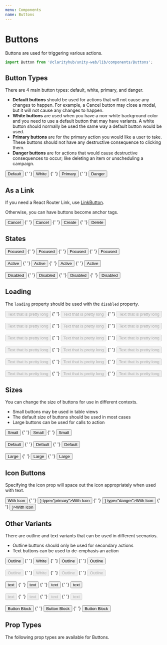 ```yaml
---
menu: Components
name: Buttons
---
```



# Buttons

Buttons are used for triggering various actions.

```js
import Button from '@clarityhub/unity-web/lib/components/Buttons';
```

## Button Types

There are 4 main button types: default, white, primary, and danger.

* **Default buttons** should be used for actions that will not cause any changes to happen. For example, a Cancel button may close a modal, but it will not cause any changes to happen.
* **White buttons** are used when you have a non-white background color and you need to use a default button that may have variants. A white button should normally be used the same way a default button would be used.
* **Primary buttons** are for the primary action you would like a user to take. These buttons should not have any destructive consequence to clicking them.
* **Danger buttons** are for actions that would cause destructive consequences to occur; like deleting an item or unscheduling a campaign.

<Playground>
    <div style={{ backgroundColor: '#dde' }}>
        <Button>Default</Button>
        {' '}
        <Button type="white">White</Button>
        {' '}
        <Button type="primary">Primary</Button>
        {' '}
        <Button type="danger">Danger</Button>
    </div>
</Playground>

## As a Link

If you need a React Router Link, use [LinkButton](./packages-unity-web-src-components-link-linkbutton).

Otherwise, you can have buttons become anchor tags.

<Playground>
    <Button component="a" href="#">Cancel</Button>
    {' '}
    <Button component="a" href="#" type="white">Cancel</Button>
    {' '}
    <Button component="a" href="#" type="primary">Create</Button>
    {' '}
    <Button component="a" href="#" type="danger">Delete</Button>
</Playground>

## States

<Playground>
    <Button className="focused">Focused</Button>
    {' '}
    <Button className="focused" type="white">Focused</Button>
    {' '}
    <Button className="focused" type="primary">Focused</Button>
    {' '}
    <Button className="focused" type="danger">Focused</Button>
    <br/>
    <br/>
    <Button className="active">Active</Button>
    {' '}
    <Button className="active" type="white">Active</Button>
    {' '}
    <Button className="active" type="primary">Active</Button>
    {' '}
    <Button className="active" type="danger">Active</Button>
    <br/>
    <br/>
    <Button className="disabled">Disabled</Button>
    {' '}
    <Button className="disabled" type="white">Disabled</Button>
    {' '}
    <Button className="disabled" type="primary">Disabled</Button>
    {' '}
    <Button className="disabled" type="danger">Disabled</Button>
</Playground>

## Loading

The `loading` property should be used with the `disabled` property.

<Playground>
    <Button size="small" loading disabled>Text that is pretty long</Button>
    {' '}
    <Button size="small" loading disabled type="primary">Text that is pretty long</Button>
    {' '}
    <Button size="small" loading disabled type="danger">Text that is pretty long</Button>
    <br/>
    <br/>
    <Button loading disabled>Text that is pretty long</Button>
    {' '}
    <Button loading disabled type="primary">Text that is pretty long</Button>
    {' '}
    <Button loading disabled type="danger">Text that is pretty long</Button>
    <br/>
    <br/>
    <Button size="large" loading disabled>Text that is pretty long</Button>
    {' '}
    <Button size="large" loading disabled type="primary">Text that is pretty long</Button>
    {' '}
    <Button size="large" loading disabled type="danger">Text that is pretty long</Button>
    <br/>
    <br/>
    <Button size="small" outline loading disabled>Text that is pretty long</Button>
    {' '}
    <Button size="small" outline loading disabled type="primary">Text that is pretty long</Button>
    {' '}
    <Button size="small" outline loading disabled type="danger">Text that is pretty long</Button>
    <br/>
    <br/>
    <Button outline loading disabled>Text that is pretty long</Button>
    {' '}
    <Button outline loading disabled type="primary">Text that is pretty long</Button>
    {' '}
    <Button outline loading disabled type="danger">Text that is pretty long</Button>
    <br/>
    <br/>
    <Button size="large" outline loading disabled>Text that is pretty long</Button>
    {' '}
    <Button size="large" outline loading disabled type="primary">Text that is pretty long</Button>
    {' '}
    <Button size="large" outline loading disabled type="danger">Text that is pretty long</Button>
</Playground>

## Sizes

You can change the size of buttons for use in different contexts.

* Small buttons may be used in table views
* The default size of buttons should be used in most cases
* Large buttons can be used for calls to action

<Playground>
    <Button size="small">Small</Button>
    {' '}
    <Button size="small" type="primary">Small</Button>
    {' '}
    <Button size="small" type="danger">Small</Button>
    <br/>
    <br/>
    <Button size="default">Default</Button>
    {' '}
    <Button size="default" type="primary">Default</Button>
    {' '}
    <Button size="default" type="danger">Default</Button>
    <br/>
    <br/>
    <Button size="large">Large</Button>
    {' '}
    <Button size="large" type="primary">Large</Button>
    {' '}
    <Button size="large" type="danger">Large</Button>
</Playground>

## Icon Buttons

Specifying the icon prop will space out the icon appropriately when used with text.

<Playground>
    <Button icon={DeleteIcon}>With Icon</Button>
    {' '}
    <Button icon={<DeleteIcon />} type="primary">With Icon</Button>
    {' '}
    <Button icon={<DeleteIcon />} type="danger">With Icon</Button>
    {' '}
    <Button size="large" icon={<DeleteIcon />}>With Icon</Button>
</Playground>

## Other Variants

There are outline and text variants that can be used in different scenarios.

* Outline buttons should only be used for secondary actions
* Text buttons can be used to de-emphasis an action

<Playground>
    <div style={{ backgroundColor: '#dde' }}>
        <Button outline>Outline</Button>
        {' '}
        <Button outline type="white">White</Button>
        {' '}
        <Button outline type="primary">Outline</Button>
        {' '}
        <Button outline type="danger">Outline</Button>
        <br/>
        <br/>
        <Button disabled outline>Outline</Button>
        {' '}
        <Button disabled outline type="white">White</Button>
        {' '}
        <Button disabled outline type="primary">Outline</Button>
        {' '}
        <Button disabled outline type="danger">Outline</Button>
        <br/>
        <br/>
        <Button text>text</Button>
        {' '}
        <Button text type="white">text</Button>
        {' '}
        <Button text type="primary">text</Button>
        {' '}
        <Button text type="danger">text</Button>
        <br/>
        <br/>
        <Button disabled text>text</Button>
        {' '}
        <Button disabled text type="white">text</Button>
        {' '}
        <Button disabled text type="primary">text</Button>
        {' '}
        <Button disabled text type="danger">text</Button>
        <br/>
        <br/>
        <Button block>Button Block</Button>
        {' '}
        <Button block type="primary">Button Block</Button>
        {' '}
        <Button block type="danger">Button Block</Button>
    </div>
</Playground>

## Prop Types

The following prop types are available for Buttons.

<PropsTable of={Button} />

